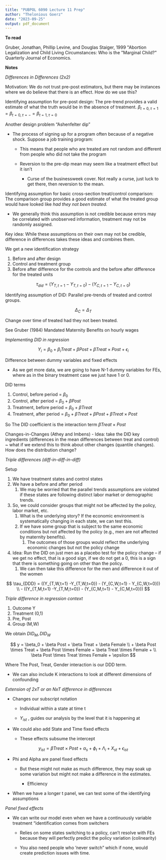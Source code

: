 ```yaml
---
title: "PUBPOL 6090 Lecture 11 Prep"
author: "Thelonious Goerz"
date: "2023-09-25"
output: pdf_document
---
```


**To read**

Gruber, Jonathan, Phillip Levine, and Douglas Staiger, 1999 \"Abortion Legalization and Child Living Circumstances: Who is the \"Marginal Child?\" Quarterly Journal of Economics.

**Notes**

*Differences in Differences (2x2)*

Motivation: We do not trust pre-post estimators, but there may be instances where we do believe that there is an effect. How do we use this?

Identifying assumption for pre-post design: The pre-trend provides a valid estimate of what the truth would be in the absence of treatment. $\beta_{t=0,\tau =1} = \beta_{t=0,\tau =-}  =\beta_{t=1,\tau = 0}$

Another design problem "Ashenfelter dip"

-   The process of signing up for a program often because of a negative shock. Suppose a job training program:

    -   This means that people who are treated are not random and different from people who did not take the program

    -   Reversion to the pre-dip mean may seem like a treatment effect but it isn't

        -   Curse of the businessweek cover. Not really a curse, just luck to get there, then reversion to the mean.

Identifying assumption for basic cross-section treat/control comparison: The comparison group provides a good estimate of what the treated group would have looked like *had they not been treated.*

-   We generally think this assumption is not credible because errors may be correlated with unobserved information, treatment may not be randomly assigned.

Key idea: While these assumptions on their own may not be credible, difference in differences takes these ideas and combines them.

We get a new identification strategy

1.  Before and after design
2.  Control and treatment group
3.  Before after difference for the controls and the before after difference for the treated units

$$
\tau_{did} = (Y_{T,t=1} -Y_{T,t=0}) - (Y_{C,t=1} - Y_{C,t=0})
$$

Identifying assumption of DID: Parallel pre-trends of treated and control groups.

$$
\Delta_C = \Delta_T
$$

Change over time of treated had they not been treated.

See Gruber (1984) Mandated Maternity Benefits on hourly wages

*Implementing DID in regression*

$$
Y_i = \beta_0 + \beta_i Treat + \beta Post + \beta Treat \times Post + \epsilon_{i}
$$

Difference between dummy variables and fixed effects

-   As we get more data, we are going to have N-1 dummy variables for FEs, where as in the binary treatment case we just have 1 or 0.

DID terms

1.  Control, before period = $\beta_0$
2.  Control, after period = $\beta_0 + \beta Post$
3.  Treatment, before period = $\beta_0 +\beta Treat$
4.  Treatment, after period = $\beta_0 + \beta Treat + \beta Post + \beta Treat\times Post$

So The DID coefficient is the interaction term $\beta Treat\times Post$

Changes-in-Changes (Athey and Imbens) - Idea: take the DID key ingredients (differences in the mean differences between treat and control) \~ what if we extend this to think about other changes (quantile changes). How does the distribution change?

*Triple differences (diff-in-diff-in-diff)*

Setup

1.  We have treatment states and control states
2.  We have a before and after period
    1.  We may be worried that the parallel trends assumptions are violated if these states are following distinct labor market or demographic trends.
3.  So, we could consider groups that might not be affected by the policy, labor market, etc.
    1.  What is the underlying story? If the economic environment is systematically changing in each state, we can test this.
    2.  If we have some group that is subject to the same economic conditions but not affected by the policy (e.g., men are not affected by maternity benefits).
        1.  The outcomes of those groups would reflect the underlying economic changes but not the policy change
4.  Idea: Run the DID on just men as a placebo test for the policy change -- if we get no effect, that is a good sign, if we do not get a 0, this is a sign that there is something going on other than the policy.
    1.  We can then take this difference for the men and difference it out of the women

$$
\tau_{DDD} = ((Y_{T,W,t=1} -Y_{T,W,t=0}) - (Y_{C,W,t=1} - Y_{C,W,t=0})) \\ - ((Y_{T,M,t=1} -Y_{T,M,t=0}) - (Y_{C,M,t=1} - Y_{C,M,t=0})) 
$$

*Triple difference in regression context*

1.  Outcome Y
2.  Treatment (0,1)
3.  Pre, Post
4.  Group (M,W)

We obtain $DID_M,DID_W$

$$
y = \beta_0 + \beta Post + \beta Treat + \beta Female \\ + \beta Post \times Treat + \beta Post \times Female + \beta Treat \times Female + \\ \beta Post \times Treat \times Female + \epsilon
$$

Where The Post, Treat, Gender interaction is our DDD term.

-   We can also include K interactions to look at different dimensions of confounding

*Extension of 2xT or an NxT difference in differences*

-   Changes our subscript notation

    -   Individual within a state at time t

    -   $Y_{ist}$ , guides our analysis by the level that it is happening at

-   We could also add State and Time fixed effects

    -   These effects subsume the intercept

$$
y_{ist} = \beta Treat \times Post + \alpha_s + \phi_t + \Lambda_i + X_{st} + \epsilon_{ist}
$$

-   Phi and Alpha are panel fixed effects

    -   But these might not make as much difference, they may soak up some variation but might not make a difference in the estimates.

        -   Efficiency

-   When we have a longer t panel, we can test some of the identifying assumptions

*Panel fixed effects*

-   We can write our model even when we have a continuously variable treatment "identification comes from switchers

    -   Relies on some states switching to a policy, can't resolve with FEs because they will perfectly predict the policy variation (colinearity)

    -   You also need people who 'never switch" which if none, would create prediction issues with time.
